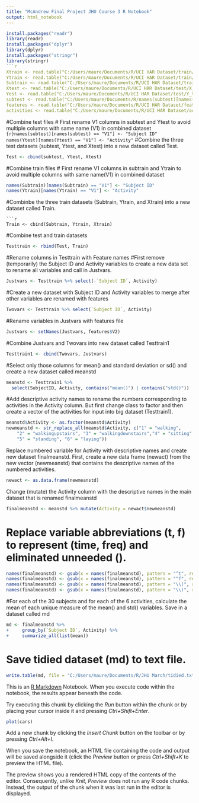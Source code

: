 ---
title: "McAndrew Final Project JHU Course 3 R Notebook"
output: html_notebook
---
```{r}
install.packages("readr")
library(readr)
install.packages("dplyr")
library(dplyr)
install.packages("stringr")
library(stringr)
```{r}
Xtrain <- read.table("C:/Users/maure/Documents/R/UCI HAR Dataset/train/X_train.txt")
Ytrain <- read.table("C:/Users/maure/Documents/R/UCI HAR Dataset/train/Y_train.txt")
Subtrain <- read.table("C:/Users/maure/Documents/R/UCI HAR Dataset/train/subject_train.txt")
Xtest <- read.table("C:/Users/maure/Documents/R/UCI HAR Dataset/test/X_test.txt")
Yest <- read.table("C:/Users/maure/Documents/R/UCI HAR Dataset/test/Y_test.txt")
subtest <- read.table("C:/Users/maure/Documents/R/names(subtest)[names(subtest) == "V1"] <- "Subject ID"UCI HAR Dataset/test/subject_test.txt")
features <- read.table("C:/Users/maure/Documents/R/UCI HAR Dataset/features.txt")
activities <- read.table("C:/Users/maure/Documents/R/UCI HAR Dataset/activity_labels.txt")

```
#Combine test files
# First rename V1 columns in subtest and Ytest to avoid multiple columns with same name (V1) in combined dataset
```{r}names(subtest)[names(subtest) == "V1"] <- "Subject ID"
      names(Ytest)[names(Ytest) == "V1"] <- "Activity"
```
#Combine the three test datasets (subtest, Ytest, and Xtest) into a new dataset called Test.
```{r}
Test <- cbind(subtest, Ytest, Xtest)
```
#Combine train files
# First rename V1 columns in subtrain and Ytrain to avoid multiple columns with same name(V1) in combined dataset

```{r}
names(Subtrain)[names(Subtrain) == "V1"] <- "Subject ID"
names(Ytrain)[names(Ytrain) == "V1"] <- "Activity"
```
#Combinbe the three train datasets (Subtrain, Ytrain, and Xtrain) into a new
dataset called Train.

```
```{r}
Train <- cbind(Subtrain, Ytrain, Xtrain)
```
#Combine test and train datasets
```{r}
Testtrain <- rbind(Test, Train)
```
#Rename columns in Testtrain with Feature names
#First remove (temporarily) the Subject ID and Activity variables to create a new data set to rename all variables and call in Justvars.
```{r}
Justvars <- Testtrain %>% select(-`Subject ID`, Activity)
```
#Create a new dataset with Subject ID and Activity variables to merge after other variables are renamed with features
```{r}
Twovars <- Testtrain %>% select(`Subject ID`, Activity)
```
#Rename variables in Justvars with features file
```{r}
Justvars <- setNames(Justvars, features$V2)
```
#Combine Justvars and Twovars into new dataset called Testtrain1
```{r}
Testtrain1 <- cbind(Twovars, Justvars)
```
#Select only those columns for mean() and standard deviation or sd() and create a new dataset called meanstd
```{r}
meanstd <- Testtrain1 %>%
  select(SubjectID, Activity, contains("mean()") | contains("std()"))
```
#Add descriptive activity names to rename the numbers corresponding to activities in the Activity column. But first change class to factor and then create a vector of the activities for input into big dataset (Testtrain1).
```{r}
meanstd$Activity <- as.factor(meanstd$Activity)
newmeanstd <- str_replace_all(meanstd$Activity, c("1" = "walking", 
    "2" = "walkingupstairs", "3" = "walkingdownstairs","4" = "sitting",
    "5" = "standing", "6" = "laying"))
```
Replace numbered variable for Activity with descriptive names and create new dataset finalmeanstd.
First, create a new data frame (newact) from the new vector (newmeanstd) that contains the descriptive names of the numbered activities.
```{r}
newact <- as.data.frame(newmeanstd)
```
Change (mutate) the Activity column with the descriptive names in the main dataset that is renamed finalmeanstd

```{r}
finalmeanstd <- meanstd %>% mutate(Activity = newact$newmeanstd)
```
# Replace variable abbreviations (t, f) to represent (time, freq) and eliminated unneeded ().
```{r}
names(finalmeanstd) <- gsub(x = names(finalmeanstd), pattern = "^t", replacement = "time")
names(finalmeanstd) <- gsub(x = names(finalmeanstd), pattern = "^f", replacement = "freq")
names(finalmeanstd) <- gsub(x = names(finalmeanstd), pattern = "\\(", replacement = "")
names(finalmeanstd) <- gsub(x = names(finalmeanstd), pattern = "\\)", replacement = "")
```
#For each of the 30 subjects and for each of the 6 activities, calculate the mean of each unique measure of the mean() and std() variables. Save in a dataset called md
```{r}
md <- finalmeanstd %>%
+     group_by(`Subject ID`, Activity) %>%
+     summarize_all(list(mean))
```
# Save tidied dataset (md) to text file.
```{r}
write.table(md, file = "C:/Users/maure/Documents/R/JHU March/tidied.txt")
```

This is an [R Markdown](http://rmarkdown.rstudio.com) Notebook. When you execute code within the notebook, the results appear beneath the code. 

Try executing this chunk by clicking the *Run* button within the chunk or by placing your cursor inside it and pressing *Ctrl+Shift+Enter*. 

```{r}
plot(cars)
```

Add a new chunk by clicking the *Insert Chunk* button on the toolbar or by pressing *Ctrl+Alt+I*.

When you save the notebook, an HTML file containing the code and output will be saved alongside it (click the *Preview* button or press *Ctrl+Shift+K* to preview the HTML file).

The preview shows you a rendered HTML copy of the contents of the editor. Consequently, unlike *Knit*, *Preview* does not run any R code chunks. Instead, the output of the chunk when it was last run in the editor is displayed.
